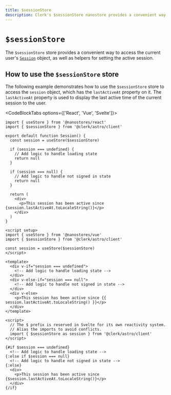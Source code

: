 ```yaml
---
title: $sessionStore
description: Clerk's $sessionStore nanostore provides a convenient way to access the current user Session object, as well as helpers to set the active session.
---
```


# `$sessionStore`

The `$sessionStore` store provides a convenient way to access the current user's [`Session`](https://clerk.com/docs/references/javascript/session) object, as well as helpers for setting the active session.

## How to use the `$sessionStore` store

The following example demonstrates how to use the `$sessionStore` store to access the `session` object, which has the `lastActiveAt` property on it. The `lastActiveAt` property is used to display the last active time of the current session to the user.

<CodeBlockTabs options={['React', 'Vue', 'Svelte']}>
  ```tsx {{ filename: 'session.tsx' }}
  import { useStore } from '@nanostores/react'
  import { $sessionStore } from '@clerk/astro/client'

  export default function Session() {
    const session = useStore($sessionStore)

    if (session === undefined) {
      // Add logic to handle loading state
      return null
    }

    if (session === null) {
      // Add logic to handle not signed in state
      return null
    }

    return (
      <div>
        <p>This session has been active since {session.lastActiveAt.toLocaleString()}</p>
      </div>
    )
  }
  ```

  ```vue {{ filename: 'session.vue' }}
  <script setup>
  import { useStore } from '@nanostores/vue'
  import { $sessionStore } from '@clerk/astro/client'

  const session = useStore($sessionStore)
  </script>

  <template>
    <div v-if="session === undefined">
      <!-- Add logic to handle loading state -->
    </div>
    <div v-else-if="session === null">
      <!-- Add logic to handle not signed in state -->
    </div>
    <div v-else>
      <p>This session has been active since {{ session.lastActiveAt.toLocaleString() }}</p>
    </div>
  </template>
  ```

  ```svelte {{ filename: 'session.svelte' }}
  <script>
    // The $ prefix is reserved in Svelte for its own reactivity system.
    // Alias the imports to avoid conflicts.
    import { $sessionStore as session } from '@clerk/astro/client'
  </script>

  {#if $session === undefined}
    <!-- Add logic to handle loading state -->
  {:else if $session === null}
    <!-- Add logic to handle not signed in state -->
  {:else}
    <div>
      <p>This session has been active since {$session.lastActiveAt.toLocaleString()}</p>
    </div>
  {/if}
  ```
</CodeBlockTabs>
